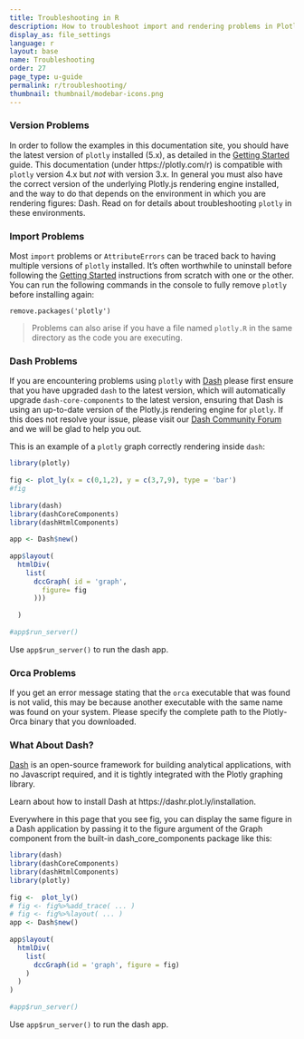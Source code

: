 ---
title: Troubleshooting in R
description: How to troubleshoot import and rendering problems in Plotly with R.
display_as: file_settings
language: r
layout: base
name: Troubleshooting
order: 27
page_type: u-guide
permalink: r/troubleshooting/
thumbnail: thumbnail/modebar-icons.png
---

<!-- #region -->
### Version Problems

In order to follow the examples in this documentation site, you should have the latest version of `plotly` installed (5.x), as detailed in the [Getting Started](https://plotly.com/r/getting-started/) guide. This documentation (under https://plotly.com/r) is compatible with `plotly` version 4.x but *not* with version 3.x. In general you must also have the correct version of the underlying Plotly.js rendering engine installed, and the way to do that depends on the environment in which you are rendering figures: Dash. Read on for details about troubleshooting `plotly` in these environments.

### Import Problems

Most `import` problems or `AttributeErrors` can be traced back to having multiple versions of `plotly` installed. It's often worthwhile to uninstall before following the [Getting Started](https://plotly.com/r/getting-started/) instructions from scratch with one or the other. You can run the following commands in the console to fully remove `plotly` before installing again:

```
remove.packages('plotly')
```

> Problems can also arise if you have a file named `plotly.R` in the same directory as the code you are executing.

### Dash Problems

If you are encountering problems using `plotly` with [Dash](https://dashr.plotly.com/) please first ensure that you have upgraded `dash` to the latest version, which will automatically upgrade `dash-core-components` to the latest version, ensuring that Dash is using an up-to-date version of the Plotly.js rendering engine for `plotly`. If this does not resolve your issue, please visit our [Dash Community Forum](https://community.plotly.com/) and we will be glad to help you out.

This is an example of a `plotly` graph correctly rendering inside `dash`:
<!-- #endregion -->

```{r}
library(plotly) 
 
fig <- plot_ly(x = c(0,1,2), y = c(3,7,9), type = 'bar') 
#fig 
 
library(dash) 
library(dashCoreComponents) 
library(dashHtmlComponents) 
 
app <- Dash$new() 
 
app$layout( 
  htmlDiv( 
    list( 
      dccGraph( id = 'graph', 
        figure= fig 
      ))) 
  
  ) 
 
#app$run_server()
```

Use `app$run_server()` to run the dash app.

### Orca Problems

If you get an error message stating that the `orca` executable that was found is not valid, this may be because another executable with the same name was found on your system. Please specify the complete path to the Plotly-Orca binary that you downloaded.

### What About Dash? 
 
[Dash](https://dashr.plotly.com/) is an open-source framework for building analytical applications, with no Javascript required, and it is tightly integrated with the Plotly graphing library. 
 
Learn about how to install Dash at https://dashr.plot.ly/installation. 
 
Everywhere in this page that you see fig, you can display the same figure in a Dash application by passing it to the figure argument of the Graph component from the built-in dash_core_components package like this: 
 
```{r} 
library(dash) 
library(dashCoreComponents) 
library(dashHtmlComponents) 
library(plotly) 
 
fig <-  plot_ly() 
# fig <- fig%>%add_trace( ... ) 
# fig <- fig%>%layout( ... ) 
app <- Dash$new() 
 
app$layout( 
  htmlDiv( 
    list( 
      dccGraph(id = 'graph', figure = fig) 
    ) 
  ) 
) 
 
#app$run_server() 
```

Use `app$run_server()` to run the dash app.
